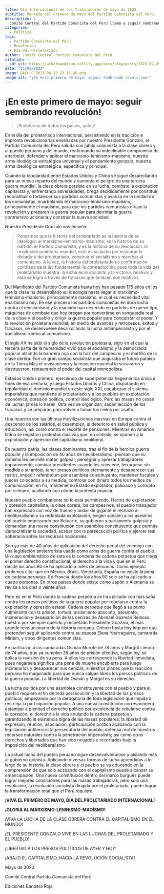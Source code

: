 ```yaml
---
title: Día Internacional de los Trabajadores de mayo de 2023.
subtitle: Mensaje del Primero de Mayo del Partido Comunista del Perú.
description: |
  Comité Central del Partido Comunista del Perú llama a seguir sembrando revolución en el día del proletariado.
categories:
  - Política
tags:
  - Partido-Comunista-del-Perú
  - Revolución
  - Día-del-Proletariado
author: Comité Central Partido Comunista del Perú
citation:
  pdf-url: https://achalmaedison.netlify.app/docs/blog/posts/2023-04-29-primero-de-mayo/index.pdf
date: "05/01/2023"
image: DALL·E 2023-04-29 23.15.46.png
image-alt: "¡En este primero de mayo: seguir sembrando revolución!"
---
```


# ¡En este primero de mayo: seguir sembrando revolución!

> ¡Proletarios de todos los países, uníos!

En el día del proletariado internacional, persistiendo en la
tradición e impronta revolucionarias enseñadas por nuestro
Presidente Gonzalo, el Partido Comunista del Perú saluda con
júbilo comunista a la clase obrera y al pueblo peruano y del
mundo, reafirmando su indeclinable compromiso de enarbolar,
defender y aplicar el marxismo-leninismo-maoísmo, nuestra
arma ideológica estratégica universal y el pensamiento gonzalo,
nuestra arma ideológica estratégica, específica y principal.

Cuando la bipolaridad entre Estados Unidos y China se
sigue desarrollando para un nuevo reparto del mundo y aumenta
el peligro de una tercera guerra mundial, la clase obrera persiste
en su lucha, combate la explotación capitalista y, enfrentando
adversidades, brega decididamente por constituir, reconstituir o
fortalecer sus partidos comunistas y avanza en la unidad de los
comunistas, enarbolando el marxismo-leninismo-maoísmo,
principalmente el maoísmo, para que los partidos comunistas
dirijan la revolución y preparen la guerra popular para derrotar la
guerra contrarrevolucionaria y construir la nueva sociedad.

Nuestro Presidente Gonzalo nos enseñó:

> Pensamos que la historia del proletariado es la historia de su ideología: el marxismo-leninismo-maoísmo; es la historia de su partido: el Partido Comunista; y es la historia de su revolución: la revolución proletaria mundial, esto es su lucha por instaurar la dictadura del proletariado, construir el socialismo y marchar al comunismo. A la vez, la historia del proletariado es confirmación cotidiana de la ley fundamental: la contradicción, pues toda la vida del proletariado muestra: la lucha es lo absoluto y la victoria, relativa; y esta se logra a través de fracasos que también son relativos.

Del Manifiesto del Partido Comunista hasta hoy han pasado
175 años en los que la clase ha desarrollado su ideología hasta
llegar al marxismo-leninismo-maoísmo, principalmente
maoísmo, el cual es necesidad vital enarbolarlo hoy. En ese
proceso los partidos comunistas en dura lucha contra el
revisionismo y la reacción han devenido en partidos de nuevo
tipo, máquinas de combate que hoy bregan por convertirse en
vanguardia real de la clase y el pueblo y dirigir la guerra popular
para conquistar el poder. Y la revolución proletaria mundial, en
medio de avances y retrocesos, éxitos y fracasos, se desenvuelve
desarrollando la lucha antiimperialista y por el socialismo rumbo
al comunismo.

El siglo XX ha sido el siglo de la revolución proletaria, siglo
en el cual la tercera parte de la humanidad vivió bajo el
socialismo y la democracia popular alzando la bandera roja con
la hoz del campesino y el martillo de la clase obrera. Fue un gran
campo socialista que auguraba el futuro paraíso en la Tierra.Mas
el revisionismo y la reacción mundial lo socavaron y destruyeron,
restaurando el poder del capital monopolista.

Estados Unidos primero, ejerciendo de superpotencia
hegemónica única a fines de esa centuria, y luego Estados Unidos
y China, disputando en bipolaridad el dominio mundial en este
siglo XXI, encabezan el sistema imperialista que mantiene al
proletariado y a los pueblos en explotación económica, opresión
política, control ideológico. Pero las masas no cesan de luchar,
jamás lo harán. Otra vez se organizan, sacan lección de los
fracasos y se preparan para volver a tomar los cielos por asalto.

Una muestra son las últimas movilizaciones masivas en
Europa contra el descenso de los salarios, el desempleo, el
deterioro en salud pública y educación, así como contra el
recorte de pensiones. Mientras en América latina se registran
protestas masivas que, en síntesis, se oponen a la explotación y
opresión del capitalismo neoliberal.

En nuestra patria, las clases dominantes, tras el fin de la
heroica guerra popular y la imposición de 40 años de
neoliberalismo, piensan que su dominio les permite matar,
golpear, perseguir y apresar trabajadores impunemente, cambiar
presidentes cuando les conviene, terruquear sin medida a su
antojo, tener presos políticos eternamente y desaparecer sus
restos, impedir referéndum por asamblea constituyente,
mantener fiscales y jueces colocados a su medida, controlar con
dinero todos los medios de comunicación; en fin, mantener su
Estado explotador, policiaco y corrupto por siempre, acallando
con plomo la protesta popular.

Nuestro pueblo combatiente no lo está permitiendo. Hartos
de explotación y opresión capitalista, la clase obrera, los
campesinos, el pueblo trabajador han expresado con voz de
trueno y andar de gigante el rechazo al neoliberalismo y su
redoblada explotación, exigen sanción a los asesinos del pueblo
empezando por Boluarte, su gobierno y parlamento golpista y
demandan una nueva constitución con asamblea constituyente
que permita democratizar la sociedad, acabar con la persecución
política y ejercer real soberanía sobre los recursos nacionales.

Son ya más de 40 años de aplicación del derecho penal del
enemigo con una legislación antiterrorista usada como arma de
guerra contra el pueblo. Un caso emblemático de esta es la
condena de cadena perpetua que niega el primer derecho
constitucional, el derecho a la vida y que en el Perú desde los
años 90 se ha aplicado a miles de personas. Como ejemplo
podemos citar que en México, Brasil, Venezuela, España no existe
la pena de cadena perpetua. En Francia desde los años 90 solo se
ha aplicado a cuatro personas. En otros países donde existe como
Japón o Alemania se revisa a los diez o veinte años.

Pero es en el Perú donde la cadena perpetua se ha aplicado
con más saña contra los presos políticos de la guerra popular por
rebelarse contra la explotación y opresión estatal. Cadena
perpetua que llegó a su punto culminante con la prisión, tortura,
aislamiento absoluto, asesinato, incineración y desaparición de
las cenizas de Abimael Guzmán Reinoso, nuestro por siempre
querido y respetado Presidente Gonzalo, el más grande
revolucionario de la historia peruana. Crimen hasta hoy impune
que pretenden seguir aplicando contra su esposa Elena
Yparraguirre, camarada Míriam, y otros dirigentes comunistas.

En particular, a los camaradas Osmán Morote de 78 años y
Margot Liendo de 74 años, que ya cumplen 35 años de prisión
efectiva, según ley, se aplica la revisión de su pena. A ellos les
corresponde la libertad inmediata, pues negársela significa una
pena de muerte encubierta para luego incinerarlos y desaparecer
sus cenizas, siniestros planes que la reacción peruana ha
maquinado para que nunca salgan libres los presos políticos de la
guerra popular. La libertad de Osmán y Margot es su derecho.

La lucha política por una asamblea constituyente con el
pueblo y para el pueblo requiere el fin de toda persecución y la
libertad de los presos políticos, empezando por la derogatoria de
toda legislación que impida o restrinja la participación popular.
A una nueva constitución corresponderá estampar a plenitud el
derecho político por excelencia de rebelarse contra la opresión;
el derecho a la vida anulando la cadena perpetua y garantizando
la existencia digna de las masas populares; la libertad de
expresión, reunión, asociación, participación política acabando
con la legislación antiterrorista persecutoria del pueblo; defensa
real de nuestros recursos naturales contra la penetración
imperialista; así como otros derechos y libertades que han sido
negados o recortados bajo la imposición del neoliberalismo.

La actual lucha del pueblo peruano sigue desenvolviéndose
y aislando más al gobierno golpista. Aplicando diversas formas
de lucha aprendidas a lo largo de su historia, la clase obrera y el
pueblo se va educando en la comprensión de que solo acabando
con el capitalismo puede alcanzar su emancipación. Una nueva
constitución dentro del marco burgués puede lograr mejores
condiciones para las masas trabajadoras, pero solo una
revolución, la revolución socialista dirigida por el proletariado,
puede lograr la transformación total que el Perú requiere.

**¡VIVA EL PRIMERO DE MAYO, DÍA DEL PROLETARIADO INTERNACIONAL!**

**¡GLORIA AL MARXISMO-LENINISMO-MAOÍSMO!**

¡VIVA LA LUCHA DE LA CLASE OBRERA
CONTRA EL CAPITALISMO EN EL MUNDO!

¡EL PRESIDENTE GONZALO VIVE
EN LAS LUCHAS DEL PROLETARIADO Y EL PUEBLO!

¡LIBERTAD A LOS PRESOS POLÍTICOS DE AYER Y HOY!

¡ABAJO EL CAPITALISMO,
HACIA LA REVOLUCIÓN SOCIALISTA!

Mayo de 2023 

Comité Central Partido Comunista del Perú

Ediciones Bandera Roja